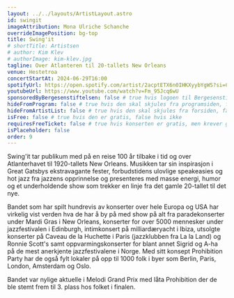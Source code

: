 ```yaml
---
layout: ../../layouts/ArtistLayout.astro
id: swingit
imageAttribution: Mona Ulriche Schanche
overrideImagePosition: bg-top
title: Swing'it
# shortTitle: Artistsen
# author: Kim Klev
# authorImage: kim-klev.jpg
tagline: Over Atlanteren til 20-tallets New Orleans
venue: Hestetroa
concertStartAt: 2024-06-29T16:00
spotifyUrl: https://open.spotify.com/artist/2acptETX6n0IHKXyybYgWS?si=CVoAEFUZSkWImsz6NFlGfA
youtubeUrl: https://www.youtube.com/watch?v=Fm_95Jcq6wU
sponsoredByBergesenstiftelsen: false # true hvis logoen til Bergesenstiftelsen skal vises, false hvis ikke
hideFromProgram: false # true hvis den skal skjules fra programsiden, false hvis den skal vises
hideFromArtistList: false # true hvis den skal skjules fra forsiden, false hvis den skal vises
isFree: false # true hvis den er gratis, false hvis ikke
requiresFreeTicket: false # true hvis konserten er gratis, men krever gratisbillett
isPlaceholder: false
order: 9
---
```


Swing'it tar publikum med på en reise 100 år tilbake i tid og over Atlanterhavet til 1920-tallets New Orleans. Musikken tar sin inspirasjon i Great Gatsbys ekstravagante fester, forbudstidens ulovlige speakeasies og hot jazz fra jazzens opprinnelse og presenteres med masse energi, humor og et underholdende show som trekker en linje fra det gamle 20-tallet til det nye.

Bandet som har spilt hundrevis av konserter over hele Europa og USA har virkelig vist verden hva de har å by på med show på alt fra paradekonserter under Mardi Gras i New Orleans, konserter for over 5000 mennesker under jazzfestivalen i Edinburgh, intimkonsert på milliardæryacht i Ibiza, utsolgte konserter på Caveau de la Huchette i Paris (jazzklubben fra La la Land) og Ronnie Scott's samt oppvarmingskonserter for blant annet Sigrid og A-ha på de mest anerkjente jazzfestivalene i Norge. Med sitt konsept Prohibition Party har de også fylt lokaler på opp til 1000 folk i byer som Berlin, Paris, London, Amsterdam og Oslo.

Bandet var nylige aktuelle i Melodi Grand Prix med låta Prohibition der de ble stemt frem til 3. plass hos folket i finalen.
